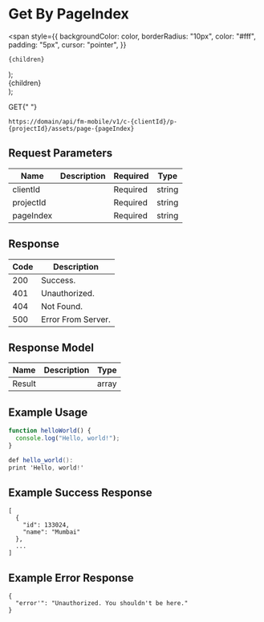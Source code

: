 # Get By PageIndex

  <span
    style={{
      backgroundColor: color,
      borderRadius: "10px",
      color: "#fff",
      padding: "5px",
      cursor: "pointer",
    }}
  >
    {children}
  </span>
);

  <div
    style={{
      display: "flex",
      justifyContent: "center",
      alignItems: "center",
    }}
  >
    <div
      style={{
        backgroundColor: color,
        borderRadius: "5px",
        height: "10px",
        width: "10px",
        color: color,
        marginRight: "5px",
      }}
    ></div> {children}
  </div>
);

<Highlight color="#1877F2">GET</Highlight>{" "}

`https://domain/api/fm-mobile/v1/c-{clientId}/p-{projectId}/assets/page-{pageIndex}`

## Request Parameters

| Name      | Description | Required                                        | Type   |
| --------- | ----------- | ----------------------------------------------- | ------ |
| clientId  |             | <Highlight color="#EE4B2B">Required</Highlight> | string |
| projectId |             | <Highlight color="#EE4B2B">Required</Highlight> | string |
| pageIndex |             | <Highlight color="#EE4B2B">Required</Highlight> | string |

## Response

| Code                           | Description        |
| ------------------------------ | ------------------ |
| <Dot color="#25c2a0">200</Dot> | Success.           |
| <Dot color="#FFC300">401</Dot> | Unauthorized.      |
| <Dot color="#FFC300">404</Dot> | Not Found.         |
| <Dot color="#EE4B2B">500</Dot> | Error From Server. |

## Response Model

| Name   | Description | Type  |
| ------ | ----------- | ----- |
| Result |             | array |

## Example Usage

<Tabs>
<TabItem value="js" label="JavaScript">

```js
function helloWorld() {
  console.log("Hello, world!");
}
```

</TabItem>
<TabItem value="c#" label=".Net">

```c#
def hello_world():
print 'Hello, world!'
```

</TabItem>

</Tabs>

## Example Success Response

```
[
  {
    "id": 133024,
    "name": "Mumbai"
  },
  ...
]
```

## Example Error Response

```
{
  "error'": "Unauthorized. You shouldn't be here."
}
```
